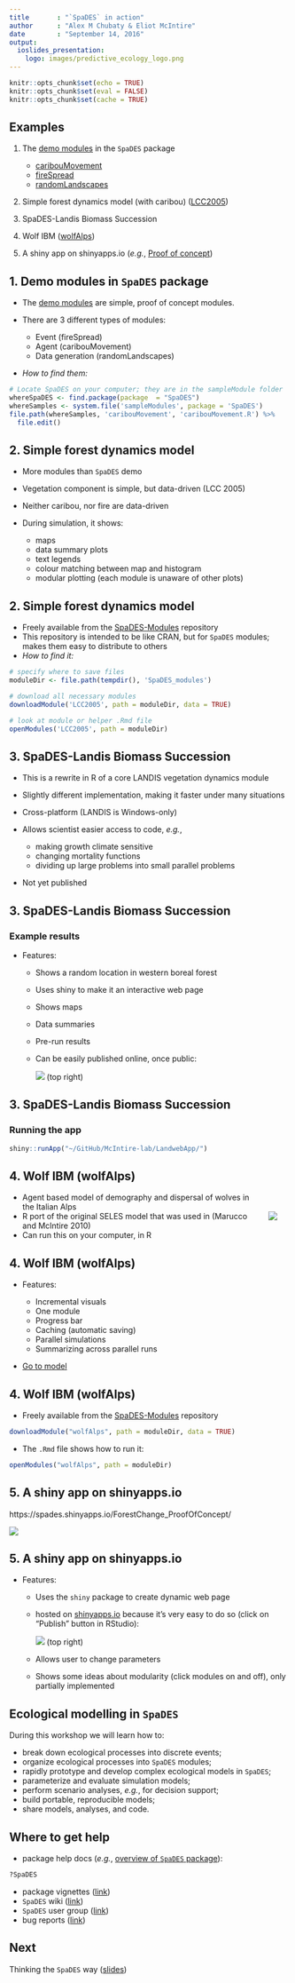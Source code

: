 ```yaml
---
title       : "`SpaDES` in action"
author      : "Alex M Chubaty & Eliot McIntire"
date        : "September 14, 2016"
output:
  ioslides_presentation:
    logo: images/predictive_ecology_logo.png
---
```


```r
knitr::opts_chunk$set(echo = TRUE)
knitr::opts_chunk$set(eval = FALSE)
knitr::opts_chunk$set(cache = TRUE)
```

## Examples
 
1. The [demo modules](https://github.com/PredictiveEcology/SpaDES/blob/master/inst/sampleModules/SpaDES_sampleModules/SpaDES_sampleModules.Rmd) in the `SpaDES` package
  
    - [caribouMovement](https://github.com/PredictiveEcology/SpaDES/blob/master/inst/sampleModules/caribouMovement/caribouMovement.R)  
    - [fireSpread](https://github.com/PredictiveEcology/SpaDES/blob/master/inst/sampleModules/fireSpread/fireSpread.R)  
    - [randomLandscapes](https://github.com/PredictiveEcology/SpaDES/blob/master/inst/sampleModules/randomLandscapes/randomLandscapes.R)  
            
2. Simple forest dynamics model (with caribou) ([LCC2005](http://htmlpreview.github.io/?https://github.com/PredictiveEcology/SpaDES-modules/blob/master/modules/LCC2005/LCC2005.html))

3. SpaDES-Landis Biomass Succession

4. Wolf IBM ([wolfAlps](http://htmlpreview.github.io/?https://github.com/PredictiveEcology/SpaDES-modules/blob/master/modules/wolfAlps/wolfAlps.html))

5. A shiny app on shinyapps.io (*e.g.*, [Proof of concept](https://spades.shinyapps.io/ForestChange_ProofOfConcept/))

## 1. Demo modules in `SpaDES` package

- The [demo modules](https://github.com/PredictiveEcology/SpaDES/blob/development/inst/sampleModules/SpaDES_sampleModules/SpaDES_sampleModules.Rmd) are simple, proof of concept modules.

- There are 3 different types of modules:

    - Event (fireSpread)
    - Agent (caribouMovement)
    - Data generation (randomLandscapes)
    
- *How to find them:*

```r
# Locate SpaDES on your computer; they are in the sampleModule folder
whereSpaDES <- find.package(package  = "SpaDES")
whereSamples <- system.file('sampleModules', package = 'SpaDES')
file.path(whereSamples, 'caribouMovement', 'caribouMovement.R') %>%
  file.edit()
```

## 2. Simple forest dynamics model

- More modules than `SpaDES` demo
- Vegetation component is simple, but data-driven (LCC 2005)
- Neither caribou, nor fire are data-driven
- During simulation, it shows:

    - maps 
    - data summary plots 
    - text legends
    - colour matching between map and histogram
    - modular plotting (each module is unaware of other plots)

## 2. Simple forest dynamics model

- Freely available from the [SpaDES-Modules](http://github.com/PredictiveEcology/SpaDES-Modules) repository
- This repository is intended to be like CRAN, but for `SpaDES` modules; 
  makes them easy to distribute to others
- *How to find it:*

```r
# specify where to save files
moduleDir <- file.path(tempdir(), 'SpaDES_modules')

# download all necessary modules
downloadModule('LCC2005', path = moduleDir, data = TRUE)

# look at module or helper .Rmd file
openModules('LCC2005', path = moduleDir) 
```

## 3. SpaDES-Landis Biomass Succession 

- This is a rewrite in R of a core LANDIS vegetation dynamics module
- Slightly different implementation, making it faster under many situations
- Cross-platform (LANDIS is Windows-only)
- Allows scientist easier access to code, *e.g.*, 

    - making growth climate sensitive
    - changing mortality functions
    - dividing up large problems into small parallel problems

- Not yet published
    
## 3. SpaDES-Landis Biomass Succession 

### Example results

- Features:

    - Shows a random location in western boreal forest
    - Uses shiny to make it an interactive web page
    - Shows maps
    - Data summaries
    - Pre-run results
    - Can be easily published online, once public:
    
        ![](images/screenshot-rstudio-publish.png) (top right)

## 3. SpaDES-Landis Biomass Succession 

### Running the app

```r
shiny::runApp("~/GitHub/McIntire-lab/LandwebApp/")
```


## 4. Wolf IBM (wolfAlps)

<div class="align-right" style="float:right; margin: 20px">
  ![](images/wolves.jpg)
</div>
  
- Agent based model of demography and dispersal of wolves in the Italian Alps
- R port of the original SELES model that was used in (Marucco and McIntire 2010)
- Can run this on your computer, in R

## 4. Wolf IBM (wolfAlps)

- Features:

    - Incremental visuals
    - One module
    - Progress bar
    - Caching (automatic saving)
    - Parallel simulations
    - Summarizing across parallel runs

- [Go to model](http://htmlpreview.github.io/?https://github.com/PredictiveEcology/SpaDES-modules/blob/master/modules/wolfAlps/wolfAlps.html)
    
## 4. Wolf IBM (wolfAlps)

- Freely available from the [SpaDES-Modules](http://github.com/PredictiveEcology/SpaDES-Modules) repository

```r
downloadModule("wolfAlps", path = moduleDir, data = TRUE)
```

- The `.Rmd` file shows how to run it:

```r
openModules("wolfAlps", path = moduleDir)
```

## 5. A shiny app on shinyapps.io

  https://spades.shinyapps.io/ForestChange_ProofOfConcept/
  
<div class="centered">
![](images/screenshot-proof-of-concept-app.png)
</div>

## 5. A shiny app on shinyapps.io

- Features:

    - Uses the `shiny` package to create dynamic web page
    - hosted on [shinyapps.io](http://www.shinyapps.io/) because it's very easy to do so (click on "Publish" button in RStudio):
    
        ![](images/screenshot-rstudio-publish.png) (top right)
    
    - Allows user to change parameters
    - Shows some ideas about modularity (click modules on and off), only partially implemented

## Ecological modelling in `SpaDES`

During this workshop we will learn how to:

- break down ecological processes into discrete events;
- organize ecological processes into `SpaDES` modules;
- rapidly prototype and develop complex ecological models in `SpaDES`;
- parameterize and evaluate simulation models;
- perform scenario analyses, *e.g.*, for decision support;
- build portable, reproducible models;
- share models, analyses, and code.

## Where to get help

- package help docs (*e.g.*, [overview of `SpaDES` package](http://www.rdocumentation.org/packages/SpaDES/versions/1.2.0/topics/SpaDES-package)):

```r
?SpaDES
```

- package vignettes ([link](https://github.com/PredictiveEcology/SpaDES/wiki/Help-Vignettes))
- `SpaDES` wiki ([link](https://github.com/PredictiveEcology/SpaDES/wiki/))
- `SpaDES` user group ([link](https://groups.google.com/d/forum/spades-users))
- bug reports ([link](https://github.com/PredictiveEcology/SpaDES/issues/))

## Next

Thinking the `SpaDES` way ([slides](http://Rpubs.com/PredictiveEcology/SpaDES-Intro-02-thinking-the-spades-way))

